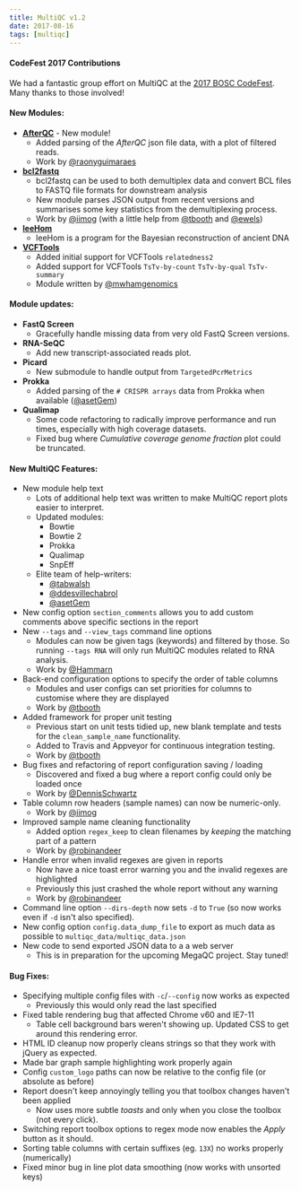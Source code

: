 ---
title: MultiQC v1.2
date: 2017-08-16
tags: [multiqc]
---


#### CodeFest 2017 Contributions
We had a fantastic group effort on MultiQC at the [2017 BOSC CodeFest](https://www.open-bio.org/wiki/Codefest_2017).
Many thanks to those involved!

#### New Modules:
* [**AfterQC**](https://github.com/OpenGene/AfterQC) - New module!
    * Added parsing of the _AfterQC_ json file data, with a plot of filtered reads.
    * Work by [@raonyguimaraes](https://github.com/raonyguimaraes)
* [**bcl2fastq**](https://support.illumina.com/downloads/bcl2fastq-conversion-software-v2-18.html)
    * bcl2fastq can be used to both demultiplex data and convert BCL files to FASTQ file formats for downstream analysis
    * New module parses JSON output from recent versions and summarises some key statistics from the demultiplexing process.
    * Work by [@iimog](https://github.com/iimog) (with a little help from [@tbooth](https://github.com/tbooth) and [@ewels](https://github.com/ewels))
* [**leeHom**](https://github.com/grenaud/leeHom)
    * leeHom is a program for the Bayesian reconstruction of ancient DNA
* [**VCFTools**](https://vcftools.github.io)
    * Added initial support for VCFTools `relatedness2`
    * Added support for VCFTools `TsTv-by-count` `TsTv-by-qual` `TsTv-summary`
    * Module written by [@mwhamgenomics](https://github.com/mwhamgenomics)

#### Module updates:
* **FastQ Screen**
    * Gracefully handle missing data from very old FastQ Screen versions.
* **RNA-SeQC**
    * Add new transcript-associated reads plot.
* **Picard**
    * New submodule to handle output from `TargetedPcrMetrics`
* **Prokka**
    * Added parsing of the `# CRISPR arrays` data from Prokka when available ([@asetGem](https://github.com/asetGem))
* **Qualimap**
    * Some code refactoring to radically improve performance and run times, especially with high coverage datasets.
    * Fixed bug where _Cumulative coverage genome fraction_ plot could be truncated.

#### New MultiQC Features:
* New module help text
    * Lots of additional help text was written to make MultiQC report plots easier to interpret.
    * Updated modules:
        * Bowtie
        * Bowtie 2
        * Prokka
        * Qualimap
        * SnpEff
    * Elite team of help-writers:
        * [@tabwalsh](https://github.com/tabwalsh)
        * [@ddesvillechabrol](https://github.com/tabwalsh)
        * [@asetGem](https://github.com/asetGem)
* New config option `section_comments` allows you to add custom comments above specific sections in the report
* New `--tags` and `--view_tags` command line options
    * Modules can now be given tags (keywords) and filtered by those. So running `--tags RNA` will only run MultiQC modules related to RNA analysis.
    * Work by [@Hammarn](https://github.com/Hammarn)
* Back-end configuration options to specify the order of table columns
    * Modules and user configs can set priorities for columns to customise where they are displayed
    * Work by [@tbooth](https://github.com/tbooth)
* Added framework for proper unit testing
    * Previous start on unit tests tidied up, new blank template and tests for the `clean_sample_name` functionality.
    * Added to Travis and Appveyor for continuous integration testing.
    * Work by [@tbooth](https://github.com/tbooth)
* Bug fixes and refactoring of report configuration saving / loading
    * Discovered and fixed a bug where a report config could only be loaded once
    * Work by [@DennisSchwartz](https://github.com/DennisSchwartz)
* Table column row headers (sample names) can now be numeric-only.
    * Work by [@iimog](https://github.com/iimog)
* Improved sample name cleaning functionality
    * Added option `regex_keep` to clean filenames by _keeping_ the matching part of a pattern
    * Work by [@robinandeer](https://github.com/robinandeer)
* Handle error when invalid regexes are given in reports
    * Now have a nice toast error warning you and the invalid regexes are highlighted
    * Previously this just crashed the whole report without any warning
    * Work by [@robinandeer](https://github.com/robinandeer)
* Command line option `--dirs-depth` now sets `-d` to `True` (so now works even if `-d` isn't also specified).
* New config option `config.data_dump_file` to export as much data as possible to `multiqc_data/multiqc_data.json`
* New code to send exported JSON data to a a web server
    * This is in preparation for the upcoming MegaQC project. Stay tuned!

#### Bug Fixes:
* Specifying multiple config files with `-c`/`--config` now works as expected
    * Previously this would only read the last specified
* Fixed table rendering bug that affected Chrome v60 and IE7-11
    * Table cell background bars weren't showing up. Updated CSS to get around this rendering error.
* HTML ID cleanup now properly cleans strings so that they work with jQuery as expected.
* Made bar graph sample highlighting work properly again
* Config `custom_logo` paths can now be relative to the config file (or absolute as before)
* Report doesn't keep annoyingly telling you that toolbox changes haven't been applied
    * Now uses more subtle _toasts_ and only when you close the toolbox (not every click).
* Switching report toolbox options to regex mode now enables the _Apply_ button as it should.
* Sorting table columns with certain suffixes (eg. `13X`) no works properly (numerically)
* Fixed minor bug in line plot data smoothing (now works with unsorted keys)
